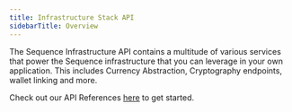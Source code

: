 ---
title: Infrastructure Stack API
sidebarTitle: Overview
---

The Sequence Infrastructure API contains a multitude of various services that power the Sequence infrastructure that you can leverage in your own application. This includes Currency Abstraction, Cryptography endpoints, wallet linking and more. 

Check out our API References [here](/api/infrastructure/endpoints) to get started.
